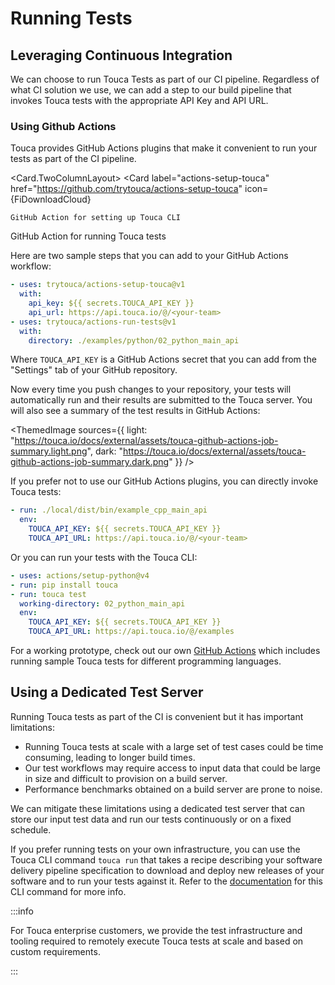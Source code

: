 
# Running Tests

## Leveraging Continuous Integration

We can choose to run Touca Tests as part of our CI pipeline. Regardless of what
CI solution we use, we can add a step to our build pipeline that invokes Touca
tests with the appropriate API Key and API URL.

### Using Github Actions

Touca provides GitHub Actions plugins that make it convenient to run your tests
as part of the CI pipeline.

<Card.TwoColumnLayout>
  <Card
    label="actions-setup-touca"
    href="https://github.com/trytouca/actions-setup-touca"
    icon={FiDownloadCloud}
  >
    GitHub Action for setting up Touca CLI
  </Card>
  <Card
    label="actions-run-tests"
    href="https://github.com/trytouca/actions-run-tests"
    icon={FiTerminal}
  >
    GitHub Action for running Touca tests
  </Card>
</Card.TwoColumnLayout>

Here are two sample steps that you can add to your GitHub Actions workflow:

```yaml
- uses: trytouca/actions-setup-touca@v1
  with:
    api_key: ${{ secrets.TOUCA_API_KEY }}
    api_url: https://api.touca.io/@/<your-team>
- uses: trytouca/actions-run-tests@v1
  with:
    directory: ./examples/python/02_python_main_api
```

Where `TOUCA_API_KEY` is a GitHub Actions secret that you can add from the
"Settings" tab of your GitHub repository.

Now every time you push changes to your repository, your tests will
automatically run and their results are submitted to the Touca server. You will
also see a summary of the test results in GitHub Actions:

<ThemedImage
  sources={{
    light:
      "https://touca.io/docs/external/assets/touca-github-actions-job-summary.light.png",
    dark: "https://touca.io/docs/external/assets/touca-github-actions-job-summary.dark.png"
  }}
/>

If you prefer not to use our GitHub Actions plugins, you can directly invoke
Touca tests:

```yaml
- run: ./local/dist/bin/example_cpp_main_api
  env:
    TOUCA_API_KEY: ${{ secrets.TOUCA_API_KEY }}
    TOUCA_API_URL: https://api.touca.io/@/<your-team>
```

Or you can run your tests with the Touca CLI:

```yaml
- uses: actions/setup-python@v4
- run: pip install touca
- run: touca test
  working-directory: 02_python_main_api
  env:
    TOUCA_API_KEY: ${{ secrets.TOUCA_API_KEY }}
    TOUCA_API_URL: https://api.touca.io/@/examples
```

For a working prototype, check out our own
[GitHub Actions](https://github.com/trytouca/trytouca/blob/main/.github/workflows/build.yml#L683-L692)
which includes running sample Touca tests for different programming languages.

## Using a Dedicated Test Server

Running Touca tests as part of the CI is convenient but it has important
limitations:

- Running Touca tests at scale with a large set of test cases could be time
  consuming, leading to longer build times.
- Our test workflows may require access to input data that could be large in
  size and difficult to provision on a build server.
- Performance benchmarks obtained on a build server are prone to noise.

We can mitigate these limitations using a dedicated test server that can store
our input test data and run our tests continuously or on a fixed schedule.

If you prefer running tests on your own infrastructure, you can use the Touca
CLI command `touca run` that takes a recipe describing your software delivery
pipeline specification to download and deploy new releases of your software and
to run your tests against it. Refer to the
[documentation](/cli/test/#running-tests-on-a-test-machine) for this CLI command
for more info.

:::info

For Touca enterprise customers, we provide the test infrastructure and tooling
required to remotely execute Touca tests at scale and based on custom
requirements.

:::
